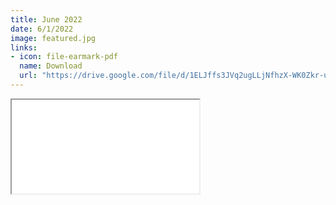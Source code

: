 ```yaml
---
title: June 2022
date: 6/1/2022
image: featured.jpg
links:
- icon: file-earmark-pdf
  name: Download
  url: "https://drive.google.com/file/d/1ELJffs3JVq2ugLLjNfhzX-WK0Zkr-uRP/view?usp=sharing"
---
```



```{=html}
<iframe class="news ar4x3" src="june2022.Rhtml" title="June Newsletter"></iframe>
```

